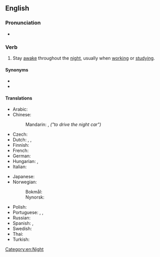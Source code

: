 ==English==

===Pronunciation===
* {{audio|en|En-au-pull an all-nighter.ogg|Audio (AU)}}

===Verb===
{{en-verb|*}}

# {{lb|en|idiomatic|informal}} Stay [[awake]] throughout the [[night]], usually when [[work]]ing or [[study]]ing.

====Synonyms====
* {{l|en|burn the midnight oil}}
* {{l|en|elucubrate}}

====Translations====
{{trans-top|work throughout the night}}
* Arabic: {{t|ar|سهر طول الليل}}
* Chinese:
*: Mandarin: {{t+|cmn|開夜車|sc=Hani}}, {{t+|cmn|开夜车|tr=kāi yèchē|sc=Hani}} ''("to drive the night car")''
* Czech: {{t-needed|cs}}
* Dutch: {{t|nl|[[een]] [[nachtje]] [[doorhalen]]}}, {{t|nl|[[een]] [[nacht]] [[doorhalen]]}}, {{t|nl|lucubreren}}
* Finnish: {{t|fi|valvoa yötä myöten}}
* French: {{t|fr|passer une nuit blanche}}
* German: {{qualifier|literally "to work on a night shift"}} {{t|de|eine Nachtschicht einlegen}}
* Hungarian: {{t+|hu|éjszakázik}}, {{t|hu|[[végigdolgozza]] [[az]] [[éjszakát]]}}
* Italian: {{t-needed|it}}
{{trans-mid}}
* Japanese: {{t+|ja|徹夜|tr=てつやする, tetsuya suru|alt=徹夜する|sc=Jpan}}
* Norwegian:
*: Bokmål: {{t+|nb|døgne}}
*: Nynorsk: {{t|nn|døgne}}
* Polish: {{t|pl|zarwać noc}} {{qualifier|informal}}
* Portuguese: {{t|pt|passar a noite em claro}}, {{t|pt|virar a noite}}, {{t|pt|fazer uma direta}} {{qualifier|informal}}
* Russian: {{t|ru|труди́ться всю ночь напролёт}}
* Spanish: {{t+|es|trasnochar}}, {{t|es|pasar la noche en claro}}
* Swedish: {{t+|sv|dygna}}
* Thai: {{t|th|โต้รุ่ง}}
* Turkish: {{t+|tr|sabahlamak}}
{{trans-bottom}}

[[Category:en:Night]]